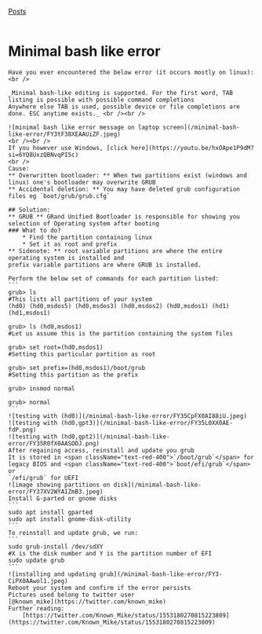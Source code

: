 [Posts](/posts)<br /><br />
# Minimal bash like error

    Have you ever encountered the below error (it occurs mostly on linux): <br />
    
    _Minimal bash-like editing is supported. For the first word, TAB listing is possible with possible command completions
    Anywhere else TAB is used, possible device or file completions are done. ESC anytime exists._ <br /><br />
    
    ![minimal bash like error message on laptop screen](/minimal-bash-like-error/FY3tF38XEAAUiZF.jpeg)
    <br /><br />
    If you however use Windows, [click here](https://youtu.be/hxOApe1P9dM?si=6YQ8UxzQBNvqPI5c)
    <br />
    Cause: 
    ** Overwritten bootloader: ** When two partitions exist (windows and linux) one's bootloader may overwrite GRUB 
    ** Accidental deletion: ** You may have deleted grub configuration files eg `boot/grub/grub.cfg` 
    
    ## Solution:
    ** GRUB ** GRand Unified Bootloader is responsible for showing you selection of Operating system after booting
    ### What to do?
        * Find the partition containing linux
        * Set it as root and prefix
    ** Sidenote: ** root variable partitions are where the entire operating system is installed and 
    prefix variable partitions are where GRUB is installed.

    Perform the below set of commands for each partition listed:
    ```
    grub> ls
    #This lists all partitions of your system
    (hd0) (hd0,msdos5) (hd0,msdos3) (hd0,msdos2) (hd0,msdos1) (hd1) (hd1,msdos1)

    grub> ls (hd0,msdos1)
    #Let us assume this is the partition containing the system files

    grub> set root=(hd0,msdos1)
    #Setting this particular partition as root

    grub> set prefix=(hd0,msdos1)/boot/grub
    #Setting this partition as the prefix

    grub> insmod normal

    grub> normal
    ```
    ![testing with (hd0)](/minimal-bash-like-error/FY35CpFX0AI88iU.jpeg)
    ![testing with (hd0,gpt3)](/minimal-bash-like-error/FY35L0XX0AE-fdP.png)
    ![testing with (hd0,gpt2)](/minimal-bash-like-error/FY35R0fX0AASODJ.png)
    After regaining access, reinstall and update you grub
    It is stored in <span className="text-red-400">`/boot/grub`</span> for legacy BIOS and <span className="text-red-400">`boot/efi/grub`</span> or 
    `/efi/grub` for UEFI
    ![image showing partitions on disk](/minimal-bash-like-error/FY37XV2WYAIZmB3.jpeg)
    Install G-parted or gnome disks
    ```
    sudo apt install gparted
    sudo apt install gnome-disk-utility
    ```
    To reinstall and update grub, we run: 
    ```
    sudo grub-install /dev/sdXY
    #X is the disk number and Y is the partition number of EFI
    sudo update grub
    ```
    ![installing and updating grub](/minimal-bash-like-error/FY3-CiPX0AAwol1.jpeg)
    Reboot your system and confirm if the error persists
    Pictures used belong to twitter user
    [@known_mike](https://twitter.com/known_mike)
    Further reading: 
        [https://twitter.com/Known_Mike/status/1553180270815223809](https://twitter.com/Known_Mike/status/1553180270815223809)
